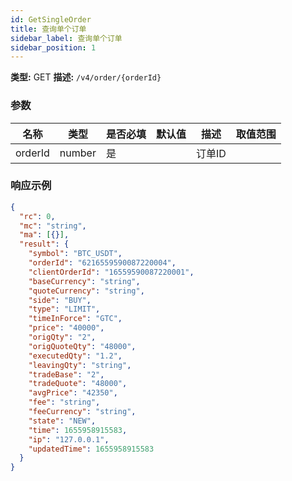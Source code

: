 ```yaml
---
id: GetSingleOrder
title: 查询单个订单
sidebar_label: 查询单个订单
sidebar_position: 1
---
```


**类型:** GET **描述:** `/v4/order/{orderId}`

### 参数

| 名称    | 类型   | 是否必填 | 默认值 | 描述    | 取值范围 |
| ------- | ------ | -------- | ------ | ------- | -------- |
| orderId | number | 是       |        | 订单ID  |          |

### 响应示例

```json title="响应"
{
  "rc": 0,
  "mc": "string",
  "ma": [{}],
  "result": {
    "symbol": "BTC_USDT",
    "orderId": "6216559590087220004",
    "clientOrderId": "16559590087220001",
    "baseCurrency": "string",
    "quoteCurrency": "string",
    "side": "BUY",
    "type": "LIMIT",
    "timeInForce": "GTC",
    "price": "40000",
    "origQty": "2",
    "origQuoteQty": "48000",
    "executedQty": "1.2",
    "leavingQty": "string",
    "tradeBase": "2",
    "tradeQuote": "48000",
    "avgPrice": "42350",
    "fee": "string",
    "feeCurrency": "string",
    "state": "NEW",
    "time": 1655958915583,
    "ip": "127.0.0.1",
    "updatedTime": 1655958915583
  }
}
```